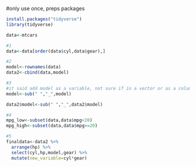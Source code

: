 #only use once, preps packages
```r
install.packages("tidyverse")
library(tidyverse)
```

```r
data<-mtcars

#1
data<-data[order(data$cyl,data$gear),]
```

```r
#2
model<-rownames(data)
data2<-cbind(data,model)
```

```r
#3
#it said add model as a variable, not sure if in a vector or as a column of the data frame, so I made scripts to edit either
model<-sub(" ","_",model)

data2$model<-sub(" ","_",data2$model)
```

```r
#4
mpg_low<-subset(data,data$mpg<20)
mpg_high<-subset(data,data$mpg>=20)
```

```r
#5
finaldata<-data2 %>% 
  arrange(hp) %>%
  select(cyl,hp,model,gear) %>%
  mutate(new_variable=cyl*gear)
```
